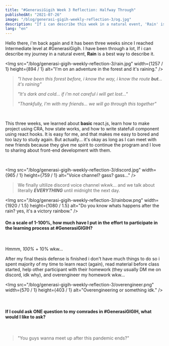 ```yaml
---
title: "#GenerasiGigih Week 3 Reflection: Halfway Through"
publishedAt: "2021-07-26"
image: "/blog/generasi-gigih-weekly-reflection-3/og.jpg"
description: "If i can describe this week in a natural event, 'Rain' is a best way to describe it."
lang: "en"
---
```


Hello there, i'm back again and it has been three weeks since I reached Intermediate level at #GenerasiGigih. I have been through a lot, If i can describe my journey in a natural event, **Rain** is a best way to describe it.

<Img
  src="/blog/generasi-gigih-weekly-reflection-3/rain.jpg"
  width={1257 / 1}
  height={894 / 1}
  alt="I'm on an adventure in the forest and it's raining."
/>

> *"I have been this forest before, i know the way, i know the route **but**... it's raining"*
> 
> *"It's dark and cold... if i'm not careful i will get lost..."*
> 
> *"Thankfully, I'm with my friends... we will go through this together"*

<br/>

This three weeks, we learned about **basic** react.js, learn how to make project using CRA, how state works, and how to write statefull component using react hooks. It is easy for me, and that makes me easy to bored and too lazy to study again. But actually... it's okay as long as I can meet with new friends because they give me spirit to continue the program and I love to sharing about front-end development with them.

<br/>

<Img
  src="/blog/generasi-gigih-weekly-reflection-3/discord.jpg"
  width={965 / 1}
  height={759 / 1}
  alt="Voice channel? gass? gass..."
/>

> We finally ultilize discord voice channel wkwk... and we talk about literally ***EVERYTHING*** until midnight the next day.

<Img
  src="/blog/generasi-gigih-weekly-reflection-3/rainbow.png"
  width={1920 / 1.5}
  height={1080 / 1.5}
  alt="Do you know whats happens after the rain? yes, it's a victory rainbow."
/>


#### On a scale of 1-100%, how much have I put in the effort to participate in the learning process at #GenerasiGIGIH?

<br/>

Hmmm, *100%* + 10% wkw...

After my final thesis defense is finished i don't have much things to do so i spent majority of my time to learn react (again), read material before class started, help other participant with their homework (they usually DM me on discord, idk why), and overengineer my homework wkw...

<Img
  src="/blog/generasi-gigih-weekly-reflection-3/overengineer.png"
  width={570 / 1}
  height={403 / 1}
  alt="Overengineering or something idk."
/>

<br/>

#### If I could ask ONE question to my comrades in #GenerasiGIGIH, what would I like to ask?

<br/>

> "You guys wanna meet up after this pandemic ends?"


